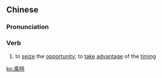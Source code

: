 {{also|乘时}}
==Chinese==
{{zh-forms|s=乘时}}

===Pronunciation===
{{zh-pron
|m=chéngshí
|cat=v
}}

===Verb===
{{zh-verb}}

# {{lb|zh|literary}} to [[seize]] the [[opportunity]]; to [[take]] [[advantage]] of the [[timing]]

[[ko:乘時]]
